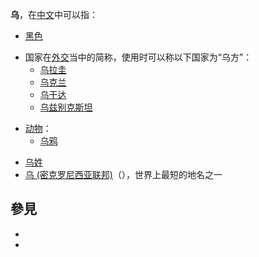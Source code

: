 '''乌'''，在[[中文|中文]]中可以指：

*[[黑色|黑色]]

*国家在[[外交|外交]]当中的简称，使用时可以称以下国家为“乌方”：
**[[乌拉圭|乌拉圭]]
**[[乌克兰|乌克兰]]
**[[乌干达|乌干达]]
**[[乌兹别克斯坦|乌兹别克斯坦]]

*[[动物|动物]]：
**[[乌鸦|乌鸦]]

*[[乌姓|乌姓]]
*[[乌_(密克罗尼西亚联邦)|乌 (密克罗尼西亚联邦)]]（{{Lang-en|U}}），世界上最短的地名之一

== 參見 ==
* {{Lookfrom|烏}}
* {{Lookfrom|乌}}
{{wiktionary|乌}}

{{disambig|W|Cat=一字消歧义}}